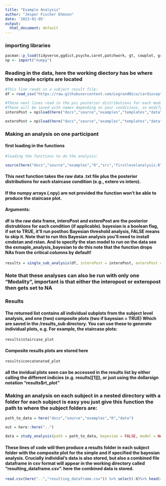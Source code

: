 ```yaml
---
title: "Example Analysis"
author: "Jesper Fischer Ehmsen"
date: '2023-01-05'
output:
  html_document: default
---
```



### **importing libraries**
```r
pacman::p_load(tidyverse,ggdist,psycho,caret,patchwork, gt, cowplot, grid,reticulate, here)
np <- import("numpy")
```


### **Reading in the data, here the working diectory has be where the exmaple scripts are located**
```r
#This line reads in a subject result file:
df = read_csv("https://raw.githubusercontent.com/LegrandNico/cardioception-toolbox/master/docs/source/examples/templates/data/HRD/HRD_final.txt")

#These next lines read in the psi posterior distributions for each modality. 
#These will be saved with names depending on your conditions, so modify as needed. 
interoPost = np$load(here("docs","source","examples","templates","data","HRD","Intero_posterior.npy"))

exteroPost = np$load(here("docs","source","examples","templates","data","HRD","Extero_posterior.npy"))
```


### **Making an analysis on one participant**
#### **first loading in the functions**

```r
#loading the functions to do the analysis:

source(here("docs","source","examples","R","src","firstlevelanalysis.R"))
```

#### This next function takes the raw data .txt file plus the posterior distributions for each staircase condition (e.g., extero vs intero).
#### If the numpy arrays (.npy) are not provided the function won't be able to produce the staircase plot.


#### **Arguments:**
#### df is the raw data frame, interoPost and exteroPost are the posterior distrubtions for each condition (if applicable). bayesian is a boolean flag, if set to TRUE, it'll run posthoc Bayesian threshold analysis, FALSE means to skip it. Note that to run this Bayesian analysis you'll need to install cmdstan and rstan. And to specify the stan model to run on the data see the exmaple_analysis_bayesian to do this note that the function drops NAs from the critical columns by default!


```r
results = single_sub_analysis(df, interoPost = interoPost, exteroPost = exteroPost, bayesian = F, model = NA, out = here::here("docs","source","examples","R"))

```

### Note that these analyses can also be run with only one "Modality", important is that either the interopost or exteropost then gets set to NA

### **Results**

#### The returned list contains all individual subplots from the subject level analysis, and one (two) composite plots (two if bayesian = TRUE) Which are saved in the /results_sub directory. You can use these to generate individual plots, e.g. For example, the staircase plots:
```r
results$staircase_plot
```

#### Composite results plots are stored here
```r
results$concatenated_plot
```

#### all the invidual plots seen can be accessed in the results list by either calling the different indicies (e.g. results[[1]]), or just using the dollarsign notation "results$rt_plot"



### Making an analysis on each subject in a nested directory with a folder for each subject is easy you just give this function the path to where the subject folders are:

```r
path_to_data = here("docs","source","examples","R","data")

out = here::here("..")

data = study_analysis(path = path_to_data, bayesian = FALSE, model = NA, folder = T, out = out)
```

#### These lines of code will then produce a results folder in each subject folder with the composite plot for the simple and if specified the bayesian analysis. Crucially individial's data is also stored, but also a combined file dataframe in csv format will appear in the working directory called "resulting_dataframe.csv". here the combined data is stored.

```r
read.csv(here("..","resulting_dataframe.csv")) %>% select(-X)%>% head(4)
```



